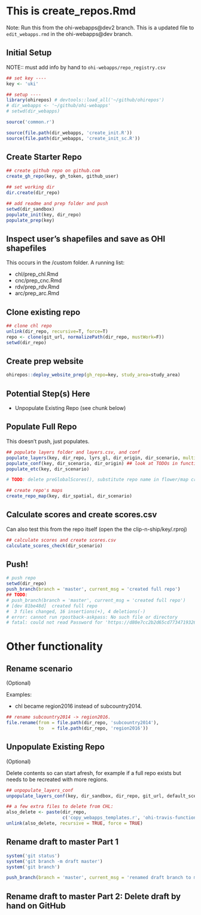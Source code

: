 # This is create_repos.Rmd
Note: Run this from the ohi-webapps@dev2 branch. 
This is a updated file to `edit_webapps.rmd` in the ohi-webapps@dev branch. 


## Initial Setup
NOTE:: must add info by hand to `ohi-webapps/repo_registry.csv`
```r
## set key ----
key <- 'uki' 

## setup ----
library(ohirepos) # devtools::load_all('~/github/ohirepos') 
# dir_webapps <- '~/github/ohi-webapps'
# setwd(dir_webapps)

source('common.r')

source(file.path(dir_webapps, 'create_init.R'))
source(file.path(dir_webapps, 'create_init_sc.R'))
```


## Create Starter Repo
```r
## create github repo on github.com
create_gh_repo(key, gh_token, github_user)

## set working dir
dir.create(dir_repo)

## add readme and prep folder and push 
setwd(dir_sandbox)
populate_init(key, dir_repo)
populate_prep(key)
```

## Inspect user's shapefiles and save as OHI shapefiles
This occurs in the /custom folder. A running list: 

- chl/prep_chl.Rmd
- cnc/prep_cnc.Rmd
- rdv/prep_rdv.Rmd
- arc/prep_arc.Rmd


## Clone existing repo
```r
## clone chl repo
unlink(dir_repo, recursive=T, force=T)
repo <- clone(git_url, normalizePath(dir_repo, mustWork=F))
setwd(dir_repo)
```

## Create prep website

```r

ohirepos::deploy_website_prep(gh_repo=key, study_area=study_area)

```


## Potential Step(s) Here
- Unpopulate Existing Repo (see chunk below)


## Populate Full Repo
This doesn't push, just populates.
```r
## populate layers folder and layers.csv, and conf
populate_layers(key, dir_repo, lyrs_gl, dir_origin, dir_scenario, multi_nation = FALSE)
populate_conf(key, dir_scenario, dir_origin) ## look at TODOs in functions.r
populate_etc(key, dir_scenario)

# TODO: delete preGlobalScores(), substitute repo name in flower/map creation

## create repo's maps
create_repo_map(key, dir_spatial, dir_scenario) 
```


## Calculate scores and create scores.csv
Can also test this from the repo itself (open the the clip-n-ship/key/.rproj)
```r
## calculate scores and create scores.csv
calculate_scores_check(dir_scenario)
```


## Push!
```r
# push repo
setwd(dir_repo)
push_branch(branch = 'master', current_msg = 'created full repo') 
## TODO: 
# push_branch(branch = 'master', current_msg = 'created full repo') 
# [dev 81be48d]  created full repo
#  3 files changed, 16 insertions(+), 4 deletions(-)
# error: cannot run rpostback-askpass: No such file or directory
# fatal: could not read Password for 'https://d80e7cc2b2d65cd77347193263ecaf3ae06873a5@github.com': Device not configured
```



# Other functionality

## Rename scenario
(Optional)

Examples: 

- chl became region2016 instead of subcountry2014.

```r
## rename subcountry2014 -> region2016. 
file.rename(from = file.path(dir_repo, 'subcountry2014'),
            to   = file.path(dir_repo, 'region2016'))
```

## Unpopulate Existing Repo
(Optional)

Delete contents so can start afresh, for example if a full repo exists but needs to be recreated with more regions.

```r
## unpopulate_layers_conf
unpopulate_layers_conf(key, dir_sandbox, dir_repo, git_url, default_scenario)

## a few extra files to delete from CHL: 
also_delete <- paste(dir_repo, 
                     c('copy_webapps_templates.r', 'ohi-travis-functions.R', 'travis-tool.sh'), sep = '/')
unlink(also_delete, recursive = TRUE, force = TRUE)
```


## Rename draft to master Part 1
```r
system('git status')
system('git branch -m draft master')
system('git branch')

push_branch(branch = 'master', current_msg = 'renamed draft branch to master branch') 
```

## Rename draft to master Part 2: Delete draft by hand on GitHub


